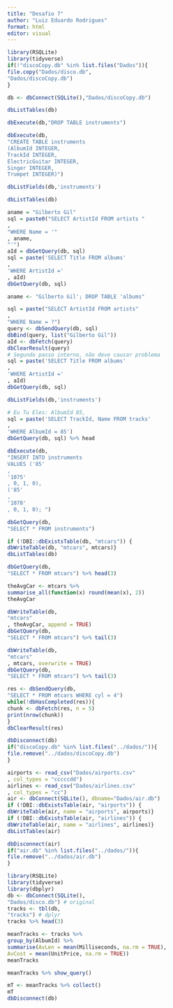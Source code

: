 ---
title: "Desafio 7"
author: "Luiz Eduardo Rodrigues"
format: html
editor: visual
---

```{r}
library(RSQLite)
library(tidyverse)
if(!"discoCopy.db" %in% list.files("Dados")){
file.copy("Dados/disco.db",
"Dados/discoCopy.db")
}
```

```{r}
db <- dbConnect(SQLite(),"Dados/discoCopy.db")

dbListTables(db)
```

```{r}
dbExecute(db,"DROP TABLE instruments")
```

```{r}
dbExecute(db,
"CREATE TABLE instruments
(AlbumId INTEGER,
TrackId INTEGER,
ElectricGuitar INTEGER,
Singer INTEGER,
Trumpet INTEGER)")
```

```{r}
dbListFields(db,'instruments')
```

```{r}
dbListTables(db)
```

```{r}
aname = "Gilberto Gil"
sql = paste0("SELECT ArtistId FROM artists "
,
"WHERE Name = '"
, aname,
"'")
aId = dbGetQuery(db, sql)
sql = paste('SELECT Title FROM albums'
,
'WHERE ArtistId ='
, aId)
dbGetQuery(db, sql)

aname <- "Gilberto Gil'; DROP TABLE 'albums"
```

```{r}
sql = paste("SELECT ArtistId FROM artists"
,
"WHERE Name = ?")
query <- dbSendQuery(db, sql)
dbBind(query, list("Gilberto Gil"))
aId <- dbFetch(query)
dbClearResult(query)
# Segundo passo interno, não deve causar problema
sql = paste('SELECT Title FROM albums'
,
'WHERE ArtistId ='
, aId)
dbGetQuery(db, sql)
```

```{r}
dbListFields(db,'instruments')
```

```{r}
# Eu Tu Eles: AlbumId 85,
sql = paste('SELECT TrackId, Name FROM tracks'
,
'WHERE AlbumId = 85')
dbGetQuery(db, sql) %>% head
```

```{r}
dbExecute(db,
"INSERT INTO instruments
VALUES ('85'
,
'1075'
, 0, 1, 0),
('85'
,
'1078'
, 0, 1, 0); ")
```

```{r}
dbGetQuery(db,
"SELECT * FROM instruments")
```

```{r}
if (!DBI::dbExistsTable(db, "mtcars")) {
dbWriteTable(db, "mtcars", mtcars)}
dbListTables(db)
```

```{r}
dbGetQuery(db,
"SELECT * FROM mtcars") %>% head(3)
```

```{r}
theAvgCar <- mtcars %>%
summarise_all(function(x) round(mean(x), 2))
theAvgCar
```

```{r}
dbWriteTable(db,
"mtcars"
, theAvgCar, append = TRUE)
dbGetQuery(db,
"SELECT * FROM mtcars") %>% tail(3)
```

```{r}
dbWriteTable(db,
"mtcars"
, mtcars, overwrite = TRUE)
dbGetQuery(db,
"SELECT * FROM mtcars") %>% tail(3)
```

```{r}
res <- dbSendQuery(db,
"SELECT * FROM mtcars WHERE cyl = 4")
while(!dbHasCompleted(res)){
chunk <- dbFetch(res, n = 5)
print(nrow(chunk))
}
dbClearResult(res)
```

```{r}
dbDisconnect(db)
if("discoCopy.db" %in% list.files("../dados/")){
file.remove("../dados/discoCopy.db")
}
```

```{r}
airports <- read_csv("Dados/airports.csv"
, col_types = "cccccdd")
airlines <- read_csv("Dados/airlines.csv"
, col_types = "cc")
air <- dbConnect(SQLite(), dbname="Dados/air.db")
if (!DBI::dbExistsTable(air, "airports")) {
dbWriteTable(air, name = "airports", airports)}
if (!DBI::dbExistsTable(air, "airlines")) {
dbWriteTable(air, name = "airlines", airlines)}
dbListTables(air)
```

```{r}
dbDisconnect(air)
if("air.db" %in% list.files("../dados/")){
file.remove("../dados/air.db")
}
```

```{r}
library(RSQLite)
library(tidyverse)
library(dbplyr)
db <- dbConnect(SQLite(),
"Dados/disco.db") # original
tracks <- tbl(db,
"tracks") # dplyr
tracks %>% head(3)
```

```{r}
meanTracks <- tracks %>%
group_by(AlbumId) %>%
summarise(AvLen = mean(Milliseconds, na.rm = TRUE),
AvCost = mean(UnitPrice, na.rm = TRUE))
meanTracks
```

```{r}
meanTracks %>% show_query()
```

```{r}
mT <- meanTracks %>% collect()
mT
dbDisconnect(db)
```
